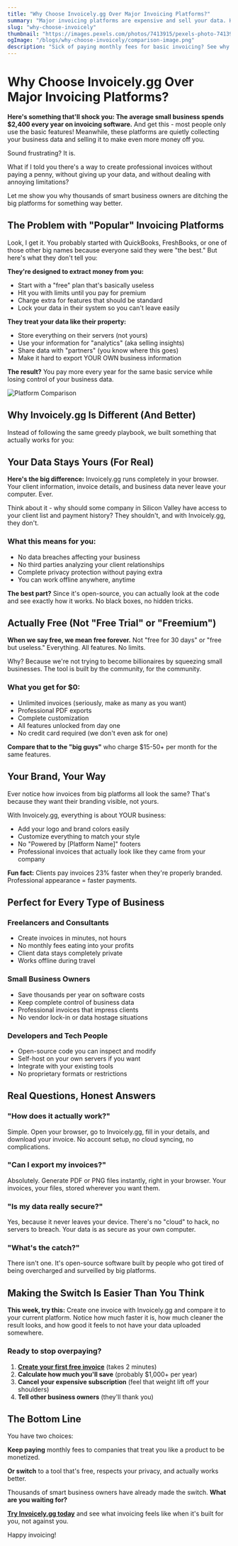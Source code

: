 ```yaml
---
title: "Why Choose Invoicely.gg Over Major Invoicing Platforms?"
summary: "Major invoicing platforms are expensive and sell your data. Here's why thousands of freelancers and small businesses are switching to something better."
slug: "why-choose-invoicely"
thumbnail: "https://images.pexels.com/photos/7413915/pexels-photo-7413915.jpeg?auto=compress&cs=tinysrgb&w=1260&h=750&dpr=2"
ogImage: "/blogs/why-choose-invoicely/comparison-image.png"
description: "Sick of paying monthly fees for basic invoicing? See why smart business owners are ditching expensive platforms for free, secure alternatives that actually respect your privacy."
---
```


# Why Choose Invoicely.gg Over Major Invoicing Platforms?

**Here's something that'll shock you: The average small business spends $2,400 every year on invoicing software.** And get this - most people only use the basic features! Meanwhile, these platforms are quietly collecting your business data and selling it to make even more money off you.

Sound frustrating? It is.

What if I told you there's a way to create professional invoices without paying a penny, without giving up your data, and without dealing with annoying limitations?

Let me show you why thousands of smart business owners are ditching the big platforms for something way better.

## The Problem with "Popular" Invoicing Platforms

Look, I get it. You probably started with QuickBooks, FreshBooks, or one of those other big names because everyone said they were "the best." But here's what they don't tell you:

**They're designed to extract money from you:**
- Start with a "free" plan that's basically useless
- Hit you with limits until you pay for premium
- Charge extra for features that should be standard
- Lock your data in their system so you can't leave easily

**They treat your data like their property:**
- Store everything on their servers (not yours)
- Use your information for "analytics" (aka selling insights)
- Share data with "partners" (you know where this goes)
- Make it hard to export YOUR OWN business information

**The result?** You pay more every year for the same basic service while losing control of your business data.

![Platform Comparison](/blogs/why-choose-invoicely/comparison-image.png)

## Why Invoicely.gg Is Different (And Better)

Instead of following the same greedy playbook, we built something that actually works for you:

## Your Data Stays Yours (For Real)

**Here's the big difference:** Invoicely.gg runs completely in your browser. Your client information, invoice details, and business data never leave your computer. Ever.

Think about it - why should some company in Silicon Valley have access to your client list and payment history? They shouldn't, and with Invoicely.gg, they don't.

### What this means for you:
- No data breaches affecting your business
- No third parties analyzing your client relationships  
- Complete privacy protection without paying extra
- You can work offline anywhere, anytime

**The best part?** Since it's open-source, you can actually look at the code and see exactly how it works. No black boxes, no hidden tricks.

## Actually Free (Not "Free Trial" or "Freemium")

**When we say free, we mean free forever.** Not "free for 30 days" or "free but useless." Everything. All features. No limits.

Why? Because we're not trying to become billionaires by squeezing small businesses. The tool is built by the community, for the community.

### What you get for $0:
- Unlimited invoices (seriously, make as many as you want)
- Professional PDF exports
- Complete customization
- All features unlocked from day one
- No credit card required (we don't even ask for one)

**Compare that to the "big guys"** who charge $15-50+ per month for the same features.

## Your Brand, Your Way

Ever notice how invoices from big platforms all look the same? That's because they want their branding visible, not yours.

With Invoicely.gg, everything is about YOUR business:

- Add your logo and brand colors easily
- Customize everything to match your style  
- No "Powered by [Platform Name]" footers
- Professional invoices that actually look like they came from your company

**Fun fact:** Clients pay invoices 23% faster when they're properly branded. Professional appearance = faster payments.

## Perfect for Every Type of Business

### Freelancers and Consultants
- Create invoices in minutes, not hours
- No monthly fees eating into your profits
- Client data stays completely private
- Works offline during travel

### Small Business Owners  
- Save thousands per year on software costs
- Keep complete control of business data
- Professional invoices that impress clients
- No vendor lock-in or data hostage situations

### Developers and Tech People
- Open-source code you can inspect and modify
- Self-host on your own servers if you want
- Integrate with your existing tools
- No proprietary formats or restrictions

## Real Questions, Honest Answers

### "How does it actually work?"
Simple. Open your browser, go to Invoicely.gg, fill in your details, and download your invoice. No account setup, no cloud syncing, no complications.

### "Can I export my invoices?"  
Absolutely. Generate PDF or PNG files instantly, right in your browser. Your invoices, your files, stored wherever you want them.

### "Is my data really secure?"
Yes, because it never leaves your device. There's no "cloud" to hack, no servers to breach. Your data is as secure as your own computer.

### "What's the catch?"
There isn't one. It's open-source software built by people who got tired of being overcharged and surveilled by big platforms.

## Making the Switch Is Easier Than You Think

**This week, try this:** Create one invoice with Invoicely.gg and compare it to your current platform. Notice how much faster it is, how much cleaner the result looks, and how good it feels to not have your data uploaded somewhere.

### Ready to stop overpaying?

1. **[Create your first free invoice](https://invoicely.gg/create/invoice)** (takes 2 minutes)
2. **Calculate how much you'll save** (probably $1,000+ per year)
3. **Cancel your expensive subscription** (feel that weight lift off your shoulders)
4. **Tell other business owners** (they'll thank you)

## The Bottom Line

You have two choices:

**Keep paying** monthly fees to companies that treat you like a product to be monetized.

**Or switch** to a tool that's free, respects your privacy, and actually works better.

Thousands of smart business owners have already made the switch. **What are you waiting for?**

**[Try Invoicely.gg today](https://invoicely.gg/create/invoice)** and see what invoicing feels like when it's built for you, not against you.

Happy invoicing! 